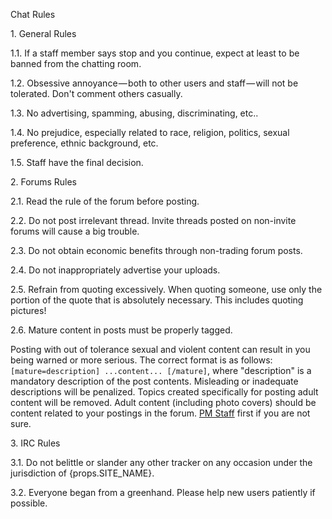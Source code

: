 <Heading1 id="content">Chat Rules</Heading1>

<Heading2 id="1">1. General Rules</Heading2>

1.1. If a staff member says stop and you continue, expect at least to be banned from the chatting room.

1.2. Obsessive annoyance — both to other users and staff — will not be tolerated. Don't comment others casually.

1.3. No advertising, spamming, abusing, discriminating, etc..

1.4. No prejudice, especially related to race, religion, politics, sexual preference, ethnic background, etc.

1.5. Staff have the final decision.

<Heading2 id="2">2. Forums Rules</Heading2>

2.1. Read the rule of the forum before posting.

2.2. Do not post irrelevant thread. Invite threads posted on non-invite forums will cause a big trouble.

2.3. Do not obtain economic benefits through non-trading forum posts.

2.4. Do not inappropriately advertise your uploads.

2.5. Refrain from quoting excessively. When quoting someone, use only the portion of the quote that is absolutely necessary. This includes quoting pictures!

2.6. Mature content in posts must be properly tagged.

Posting with out of tolerance sexual and violent content can result in you being warned or more serious. The correct format is as follows: `[mature=description] ...content... [/mature]`, where "description" is a mandatory description of the post contents. Misleading or inadequate descriptions will be penalized. Topics created specifically for posting adult content will be removed. Adult content (including photo covers) should be content related to your postings in the forum. [PM Staff](/staff.php) first if you are not sure.

<Heading2 id="3">3. IRC Rules</Heading2>

3.1. Do not belittle or slander any other tracker on any occasion under the jurisdiction of {props.SITE_NAME}.

3.2. Everyone began from a greenhand. Please help new users patiently if possible.
